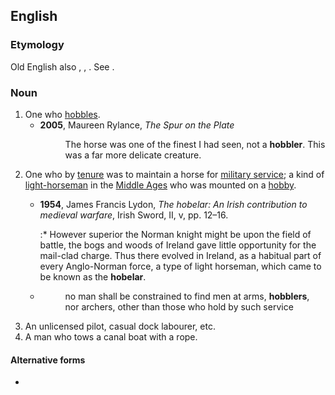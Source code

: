 ==English==

===Etymology===
Old English also {{m|ang|hobeler}}, {{uder|en|fro|hobelier}}, {{uder|en|la|-}} {{attention|la}} {{m|la|hobellarius}}. See {{m|en|hobby||a horse}}.

===Noun===
{{en-noun}}

# One who [[hobble]]s.
#* '''2005''', Maureen Rylance, ''The Spur on the Plate''
#*: The horse was one of the finest I had seen, not a '''hobbler'''. This was a far more delicate creature.
# {{lb|en|historical}} One who by [[tenure]] was to maintain a horse for [[military service]]; a kind of [[light-horseman]] in the [[Middle Ages]] who was mounted on a [[hobby]].
#* '''1954''', James Francis Lydon, ''The hobelar: An Irish contribution to medieval warfare'', Irish Sword, II, v, pp.&nbsp;12–16.
#*:* However superior the Norman knight might be upon the field of battle, the bogs and woods of Ireland gave little opportunity for the mail-clad charge. Thus there evolved in Ireland, as a habitual part of every Anglo-Norman force, a type of light horseman, which came to be known as the '''hobelar'''.
#* {{RQ:Hallam History}}
#*: no man shall be constrained to find men at arms, '''hobblers''', nor archers, other than those who hold by such service
# An unlicensed pilot, casual dock labourer, etc.
# A man who tows a canal boat with a rope.

====Alternative forms====
* {{sense|light horseman}} {{l|en|hobiler}}